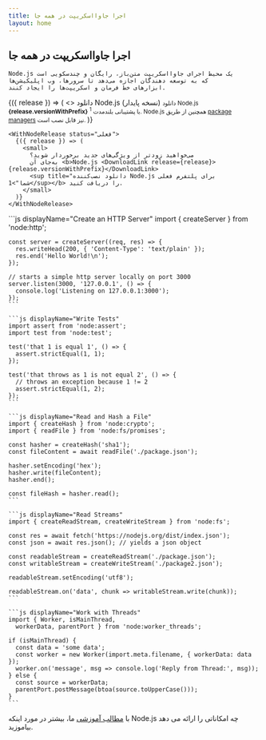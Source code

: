 ```yaml
---
title: اجرا جاوااسکریپت در همه جا
layout: home
---
```


<section>
  <WithBadge section="فهرست" />

  <div>
    <h1 className="special">اجرا جاوااسکریپت در همه جا</h1>

    Node.js یک محیط اجرای جاوااسکریپت متن‌باز، رایگان و چندسکویی است
    که به توسعه دهندگان اجازه می‌دهد تا سرورها، وب اپلیکیشن‌ها
    ابزارهای خط فرمان و اسکریپت‌ها را ایجاد کنند.

  </div>

  <div>
    <WithNodeRelease status={['Active LTS', 'Maintenance LTS']}>
      {({ release }) => (
        <>
          <DownloadButton release={release}>دانلود Node.js (نسخه پایدار)</DownloadButton>
          <small>
            دانلود Node.js <b>{release.versionWithPrefix}</b>
            <sup title="دانلود نصب‌کننده Node.js برای پلتفرم فعلی شما">1</sup> با پشتیبانی بلندمدت.
            Node.js همچنین از طریق <a href="/download/package-manager">package managers</a> نیز قابل نصب است.
          </small>
        </>
      )}
    </WithNodeRelease>

    <WithNodeRelease status="فعلی">
      {({ release }) => (
        <small>
          می‌خواهید زودتر از ویژگی‌های جدید برخوردار شوید؟
          به‌جای آن <b>Node.js <DownloadLink release={release}>{release.versionWithPrefix}</DownloadLink>
          <sup title="دانلود نصب‌کننده Node.js برای پلتفرم فعلی شما">1</sup></b> را دریافت کنید.
        </small>
      )}
    </WithNodeRelease>

  </div>
</section>

<section>
  <div>
    ```js displayName="Create an HTTP Server"
    import { createServer } from 'node:http';

    const server = createServer((req, res) => {
      res.writeHead(200, { 'Content-Type': 'text/plain' });
      res.end('Hello World!\n');
    });

    // starts a simple http server locally on port 3000
    server.listen(3000, '127.0.0.1', () => {
      console.log('Listening on 127.0.0.1:3000');
    });
    ```

    ```js displayName="Write Tests"
    import assert from 'node:assert';
    import test from 'node:test';

    test('that 1 is equal 1', () => {
      assert.strictEqual(1, 1);
    });

    test('that throws as 1 is not equal 2', () => {
      // throws an exception because 1 != 2
      assert.strictEqual(1, 2);
    });
    ```

    ```js displayName="Read and Hash a File"
    import { createHash } from 'node:crypto';
    import { readFile } from 'node:fs/promises';

    const hasher = createHash('sha1');
    const fileContent = await readFile('./package.json');

    hasher.setEncoding('hex');
    hasher.write(fileContent);
    hasher.end();

    const fileHash = hasher.read();
    ```

    ```js displayName="Read Streams"
    import { createReadStream, createWriteStream } from 'node:fs';

    const res = await fetch('https://nodejs.org/dist/index.json');
    const json = await res.json(); // yields a json object

    const readableStream = createReadStream('./package.json');
    const writableStream = createWriteStream('./package2.json');

    readableStream.setEncoding('utf8');

    readableStream.on('data', chunk => writableStream.write(chunk));
    ```

    ```js displayName="Work with Threads"
    import { Worker, isMainThread,
      workerData, parentPort } from 'node:worker_threads';

    if (isMainThread) {
      const data = 'some data';
      const worker = new Worker(import.meta.filename, { workerData: data });
      worker.on('message', msg => console.log('Reply from Thread:', msg));
    } else {
      const source = workerData;
      parentPort.postMessage(btoa(source.toUpperCase()));
    }
    ```

  </div>

با [مطالب آموزشی](/learn) ما، بیشتر در مورد اینکه Node.js چه امکاناتی را ارائه می دهد بیاموزید.

</section>
